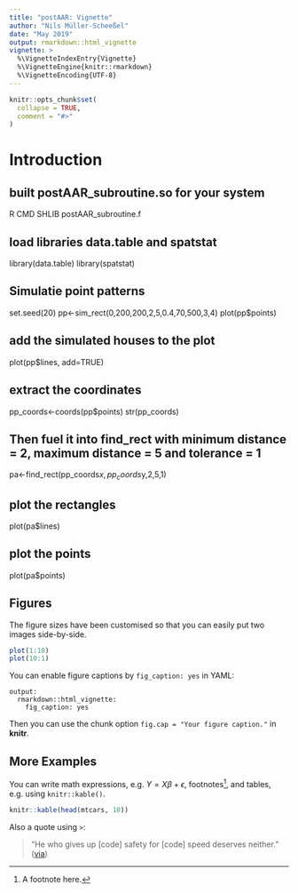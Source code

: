 ```yaml
---
title: "postAAR: Vignette"
author: "Nils Müller-Scheeßel"
date: "May 2019"
output: rmarkdown::html_vignette
vignette: >
  %\VignetteIndexEntry{Vignette}
  %\VignetteEngine{knitr::rmarkdown}
  %\VignetteEncoding{UTF-8}
---
```


```r
knitr::opts_chunk$set(
  collapse = TRUE,
  comment = "#>"
)
```

# Introduction
## built postAAR_subroutine.so for your system

R CMD SHLIB postAAR_subroutine.f

## load libraries data.table and spatstat
library(data.table)
library(spatstat)

## Simulatie point patterns
set.seed(20)
pp<-sim_rect(0,200,200,2,5,0.4,70,500,3,4)
plot(pp$points)

## add the simulated houses to the plot

plot(pp$lines, add=TRUE)

## extract the coordinates

pp_coords<-coords(pp$points)
str(pp_coords)

## Then fuel it into find_rect with minimum distance = 2, maximum distance = 5 and tolerance = 1

pa<-find_rect(pp_coords$x,pp_coords$y,2,5,1)

## plot the rectangles
plot(pa$lines)

## plot the points
plot(pa$points)


## Figures

The figure sizes have been customised so that you can easily put two images side-by-side. 

```r
plot(1:10)
plot(10:1)
```

You can enable figure captions by `fig_caption: yes` in YAML:

    output:
      rmarkdown::html_vignette:
        fig_caption: yes

Then you can use the chunk option `fig.cap = "Your figure caption."` in **knitr**.

## More Examples

You can write math expressions, e.g. $Y = X\beta + \epsilon$, footnotes^[A footnote here.], and tables, e.g. using `knitr::kable()`.

```r
knitr::kable(head(mtcars, 10))
```

Also a quote using `>`:

> "He who gives up [code] safety for [code] speed deserves neither."
([via](https://twitter.com/hadleywickham/status/504368538874703872))
